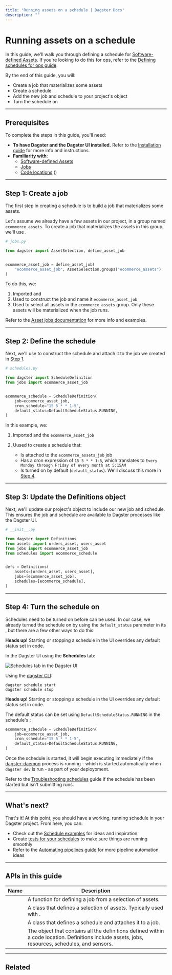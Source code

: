 ```yaml
---
title: "Running assets on a schedule | Dagster Docs"
description: ""
---
```


# Running assets on a schedule

In this guide, we'll walk you through defining a schedule for [Software-defined Assets](/concepts/assets/software-defined-assets). If you're looking to do this for ops, refer to the [Defining schedules for ops guide](/concepts/schedules/running-ops).

By the end of this guide, you will:

- Create a job that materializes some assets
- Create a schedule
- Add the new job and schedule to your project's <PyObject object="Definitions" /> object
- Turn the schedule on

---

## Prerequisites

To complete the steps in this guide, you'll need:

- **To have Dagster and the Dagster UI installed.** Refer to the [Installation guide](/getting-started/install) for more info and instructions.
- **Familiarity with**:
  - [Software-defined Assets](/concepts/assets/software-defined-assets)
  - [Jobs](/concepts/ops-jobs-graphs/jobs)
  - [Code locations](/concepts/code-locations) (<PyObject object="Definitions" />)

---

## Step 1: Create a job

The first step in creating a schedule is to build a job that materializes some assets.

Let's assume we already have a few assets in our project, in a group named `ecommerce_assets`. To create a job that materializes the assets in this group, we'll use <PyObject object="define_asset_job" />.

```python file=concepts/partitions_schedules_sensors/schedules/basic_asset_schedule.py startafter=start_job endbefore=end_job
# jobs.py

from dagster import AssetSelection, define_asset_job


ecommerce_asset_job = define_asset_job(
    "ecommerce_asset_job", AssetSelection.groups("ecommerce_assets")
)
```

To do this, we:

1. Imported <PyObject object="AssetSelection" /> and <PyObject object="define_asset_job" />
2. Used <PyObject object="define_asset_job" /> to construct the job and name it `ecommerce_asset_job`
3. Used <PyObject object="AssetSelection" /> to select all assets in the `ecommerce_assets` group. Only these assets will be materialized when the job runs.

Refer to the [Asset jobs documentation](/concepts/assets/asset-jobs) for more info and examples.

---

## Step 2: Define the schedule

Next, we'll use <PyObject object="ScheduleDefinition" /> to construct the schedule and attach it to the job we created in [Step 1](#step-1-create-the-job).

```python file=concepts/partitions_schedules_sensors/schedules/basic_asset_schedule.py startafter=start_schedule endbefore=end_schedule
# schedules.py

from dagster import ScheduleDefinition
from jobs import ecommerce_asset_job


ecommerce_schedule = ScheduleDefinition(
    job=ecommerce_asset_job,
    cron_schedule="15 5 * * 1-5",
    default_status=DefaultScheduleStatus.RUNNING,
)
```

In this example, we:

1. Imported <PyObject object="ScheduleDefinition" /> and the `ecommerce_asset_job`
2. Uused <PyObject object="ScheduleDefinition" /> to create a schedule that:

   - Is attached to the `ecommerce_assets_job` job
   - Has a cron expression of `15 5 * * 1-5`, which translates to `Every Monday through Friday of every month at 5:15AM`
   - Is turned on by default (`default_status`). We'll discuss this more in [Step 4](#step-4-turn-the-schedule-on).

---

## Step 3: Update the Definitions object

Next, we'll update our project's <PyObject object="Definitions" /> object to include our new job and schedule. This ensures the job and schedule are available to Dagster processes like the Dagster UI.

```python file=concepts/partitions_schedules_sensors/schedules/basic_asset_schedule.py startafter=start_definitions endbefore=end_definitions
# __init__.py

from dagster import Definitions
from assets import orders_asset, users_asset
from jobs import ecommerce_asset_job
from schedules import ecommerce_schedule


defs = Definitions(
    assets=[orders_asset, users_asset],
    jobs=[ecommerce_asset_job],
    schedules=[ecommerce_schedule],
)
```

---

## Step 4: Turn the schedule on

Schedules need to be turned on before can be used. In our case, we already turned the schedule on by using the `default_status` parameter in its <PyObject object="ScheduleDefinition" />, but there are a few other ways to do this:

<TabGroup>
<TabItem name="Dagster UI">

<Note>
  <strong>Heads up!</strong> Starting or stopping a schedule in the UI overrides
  any default status set in code.
</Note>

In the Dagster UI using the **Schedules** tab:

<Image
alt="Schedules tab in the Dagster UI"
src="/images/concepts/partitions-schedules-sensors/schedules-tab-toggle.png"
width={1164}
height={280}
/>

</TabItem>
<TabItem name="CLI">

Using the [dagster CLI](/\_apidocs/cli#dagster-schedule):

```shell
dagster schedule start
dagster schedule stop
```

</TabItem>
<TabItem name="Python code">

<Note>
  <strong>Heads up!</strong> Starting or stopping a schedule in the UI overrides
  any default status set in code.
</Note>

The default status can be set using `DefaultScheduleStatus.RUNNING` in the schedule's <PyObject object="ScheduleDefinition" />:

```python file=concepts/partitions_schedules_sensors/schedules/basic_asset_schedule.py lines=34-38
ecommerce_schedule = ScheduleDefinition(
    job=ecommerce_asset_job,
    cron_schedule="15 5 * * 1-5",
    default_status=DefaultScheduleStatus.RUNNING,
)
```

</TabItem>
</TabGroup>

Once the schedule is started, it will begin executing immediately if the [dagster-daemon](/deployment/dagster-daemon) process is running - which is started automatically when `dagster dev` is run - as part of your deployoment.

Refer to the [Troubleshooting schedules](/concepts/schedules/troubleshooting) guide if the schedule has been started but isn't submitting runs.

---

## What's next?

That's it! At this point, you should have a working, running schedule in your Dagster project. From here, you can:

- Check out the [Schedule examples](/concepts/schedules/examples) for ideas and inspiration
- Create [tests for your schedules](/concepts/schedules/testing) to make sure things are running smoothly
- Refer to the [Automating pipelines guide](/guides/dagster/automating-pipelines) for more pipeline automation ideas

---

## APIs in this guide

| Name                                     | Description                                                                                                                                       |
| ---------------------------------------- | ------------------------------------------------------------------------------------------------------------------------------------------------- |
| <PyObject object="define_asset_job" />   | A function for defining a job from a selection of assets.                                                                                         |
| <PyObject object="AssetSelection" />     | A class that defines a selection of assets. Typically used with <PyObject object="define_asset_job" />.                                           |
| <PyObject object="ScheduleDefinition" /> | A class that defines a schedule and attaches it to a job.                                                                                         |
| <PyObject object="Definitions" />        | The object that contains all the definitions defined within a code location. Definitions include assets, jobs, resources, schedules, and sensors. |

---

## Related

<ArticleList>
  <ArticleListItem
    title="Defining schedules for ops"
    href="/concepts/schedules/running-ops"
  ></ArticleListItem>
  <ArticleListItem
    title="Testing schedules"
    href="/concepts/schedules/testing"
  ></ArticleListItem>
  <ArticleListItem
    title="Asset jobs"
    href="/concepts/assets/asset-jobs"
  ></ArticleListItem>
  <ArticleListItem
    title="Automating data pipelines"
    href="/guides/dagster/automating-pipelines"
  ></ArticleListItem>
  <ArticleListItem
    title="Schedule examples"
    href="/concepts/schedules/examples"
  ></ArticleListItem>
  <ArticleListItem
    title="Troubleshooting schedules"
    href="/concepts/schedules/troubleshooting"
  ></ArticleListItem>
</ArticleList>
